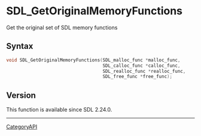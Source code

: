 = SDL_GetOriginalMemoryFunctions =

Get the original set of SDL memory functions 

== Syntax ==

<syntaxhighlight lang='c'>
void SDL_GetOriginalMemoryFunctions(SDL_malloc_func *malloc_func,
                                    SDL_calloc_func *calloc_func,
                                    SDL_realloc_func *realloc_func,
                                    SDL_free_func *free_func);
</syntaxhighlight>

== Version ==

This function is available since SDL 2.24.0.

----
[[CategoryAPI]]


